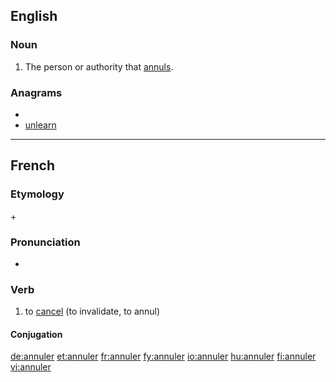 ==English==

===Noun===
{{en-noun}}

# The person or authority that [[annul]]s.

===Anagrams===
* {{alphagram|aelnnru}}
* [[unlearn#English|unlearn]]

----

==French==

===Etymology===
{{etyl|la|fr}} {{term|ad|lang=la}} + {{term|nullus|lang=la||to nothing}}

===Pronunciation===
* {{audio|Fr-annuler.ogg|Audio}}

===Verb===
{{fr-verb}}

# to [[cancel]] (to invalidate, to annul)

====Conjugation====
{{fr-conj-er|annul|avoir}}

[[de:annuler]]
[[et:annuler]]
[[fr:annuler]]
[[fy:annuler]]
[[io:annuler]]
[[hu:annuler]]
[[fi:annuler]]
[[vi:annuler]]